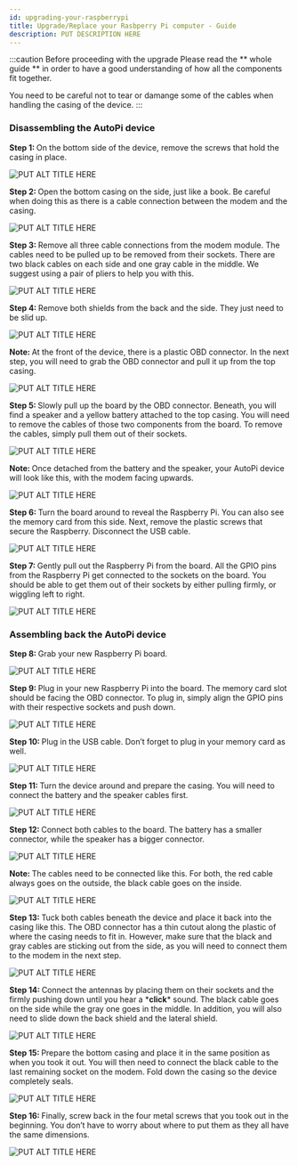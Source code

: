 ```yaml
---
id: upgrading-your-raspberrypi
title: Upgrade/Replace your Rasbperry Pi computer - Guide
description: PUT DESCRIPTION HERE
---
```



:::caution Before proceeding with the upgrade
Please read the ** whole guide ** in order to have a good understanding of how all the components fit together.

You need to be careful not to tear or damange some of the cables when handling the casing of the device.
:::

### Disassembling the AutoPi device

<SideBySide>
	<p>
		<strong>Step 1: </strong>On the bottom side of the device,
		remove the screws that hold the casing in
		place.
	</p>
	<img alt="PUT ALT TITLE HERE" src={require('@site/static/img/upgrading-raspberrypi/v1.png').default}/>
</SideBySide>
<br/>

<SideBySide>
	<p>
		<strong>Step 2: </strong>Open the bottom casing on the
		side, just like a book. Be careful when
		doing this as there is a cable connection
		between the modem and the casing.
	</p>
	<img alt="PUT ALT TITLE HERE" src={require('@site/static/img/upgrading-raspberrypi/v2.png').default}/>
</SideBySide>
<br/>

<SideBySide>
	<p>
		<strong>Step 3: </strong>Remove all three cable
		connections from the modem module. The
		cables need to be pulled up to be removed
		from their sockets. There are two black
		cables on each side and one gray cable in
		the middle. We suggest using a pair of
		pliers to help you with this.
	</p>
	<img alt="PUT ALT TITLE HERE" src={require('@site/static/img/upgrading-raspberrypi/v3.png').default}/>
</SideBySide>
<br/>

<SideBySide>
	<p>
		<strong>Step 4: </strong>
		Remove both shields from the
		back and the side. They just need to be
		slid up.
	</p>
	<img alt="PUT ALT TITLE HERE" src={require('@site/static/img/upgrading-raspberrypi/v4.png').default}/>
</SideBySide>
<br/>

<SideBySide>
	<p>
		<strong>Note: </strong>
		At the front of the device, there is a plastic
		OBD connector. In the next step, you will
		need to grab the OBD connector and pull
		it up from the top casing.
	</p>
	<img alt="PUT ALT TITLE HERE" src={require('@site/static/img/upgrading-raspberrypi/v4-1.png').default}/>
</SideBySide>
<br/>

<SideBySide>
	<p>
		<strong>Step 5: </strong>
		Slowly pull up the board by the
		OBD connector. Beneath, you will find a
		speaker and a yellow battery attached to
		the top casing. You will need to remove
		the cables of those two components from
		the board. To remove the cables, simply
		pull them out of their sockets.
	</p>
	<img alt="PUT ALT TITLE HERE" src={require('@site/static/img/upgrading-raspberrypi/v5.png').default}/>
</SideBySide>
<br/>

<SideBySide>
	<p>
		<strong>Note: </strong>
		Once detached from the battery and the
		speaker, your AutoPi device will look like
		this, with the modem facing upwards.
	</p>
	<img alt="PUT ALT TITLE HERE" src={require('@site/static/img/upgrading-raspberrypi/v5-1.png').default}/>
</SideBySide>
<br/>

<SideBySide>
	<p>
		<strong>Step 6: </strong>
		Turn the board around to reveal
		the Raspberry Pi. You can also see the
		memory card from this side. Next, remove
		the plastic screws that secure the
		Raspberry. Disconnect the USB
		cable.
	</p>
	<img alt="PUT ALT TITLE HERE" src={require('@site/static/img/upgrading-raspberrypi/v6.png').default}/>
</SideBySide>
<br/>

<SideBySide>
	<p>
		<strong>Step 7: </strong>
		Gently pull out the Raspberry Pi
		from the board. All the GPIO pins from
		the Raspberry Pi get connected to the
		sockets on the board. You should be able
		to get them out of their sockets by either
		pulling firmly, or wiggling left to right.
	</p>
	<img alt="PUT ALT TITLE HERE" src={require('@site/static/img/upgrading-raspberrypi/v7.png').default}/>
</SideBySide>

### Assembling back the AutoPi device

<SideBySide>
	<p>
		<strong>Step 8: </strong>
		Grab your new Raspberry Pi board.
	</p>
	<img alt="PUT ALT TITLE HERE" src={require('@site/static/img/upgrading-raspberrypi/v8.png').default}/>
</SideBySide>
<br/>

<SideBySide>
	<p>
		<strong>Step 9: </strong>
		Plug in your new Raspberry Pi
		into the board. The memory card slot
		should be facing the OBD connector. To
		plug in, simply align the GPIO pins with
		their respective sockets and push down.
	</p>
	<img alt="PUT ALT TITLE HERE" src={require('@site/static/img/upgrading-raspberrypi/v9.png').default}/>
</SideBySide>
<br/>

<SideBySide>
	<p>
		<strong>Step 10: </strong>
		Plug in the USB cable. Don’t
		forget to plug in your memory card as
		well.
	</p>
	<img alt="PUT ALT TITLE HERE" src={require('@site/static/img/upgrading-raspberrypi/v10.png').default}/>
</SideBySide>
<br/>

<SideBySide>
	<p>
		<strong>Step 11: </strong>
		Turn the device around and
		prepare the casing. You will need to
		connect the battery and the speaker cables
		first.
	</p>
	<img alt="PUT ALT TITLE HERE" src={require('@site/static/img/upgrading-raspberrypi/v11.png').default}/>
</SideBySide>
<br/>

<SideBySide>
	<p>
		<strong>Step 12: </strong>
		Connect both cables to the board.
		The battery has a smaller connector, while
		the speaker has a bigger connector.
	</p>
	<img alt="PUT ALT TITLE HERE" src={require('@site/static/img/upgrading-raspberrypi/v12.png').default}/>
</SideBySide>
<br/>

<SideBySide>
	<p>
		<strong>Note: </strong>
		The cables need to be connected like this.
		For both, the red cable always goes on the
		outside, the black cable goes on the inside.
	</p>
	<img alt="PUT ALT TITLE HERE" src={require('@site/static/img/upgrading-raspberrypi/v12-1.png').default}/>
</SideBySide>
<br/>

<SideBySide>
	<p>
		<strong>Step 13: </strong>
		Tuck both cables beneath the
		device and place it back into the casing
		like this. The OBD connector has a thin
		cutout along the plastic of where the
		casing needs to fit in. However, make sure
		that the black and gray cables are sticking
		out from the side, as you will need to
		connect them to the modem in the next step.
	</p>
	<img alt="PUT ALT TITLE HERE" src={require('@site/static/img/upgrading-raspberrypi/v13.png').default}/>
</SideBySide>
<br/>

<SideBySide>
	<p>
		<strong>Step 14: </strong>
		Connect the antennas by placing
		them on their sockets and the firmly
		pushing down until you hear a *<strong>click</strong>*
		sound. The black cable goes on the side
		while the gray one goes in the middle. In
		addition, you will also need to slide down
		the back shield and the lateral shield.
	</p>
	<img alt="PUT ALT TITLE HERE" src={require('@site/static/img/upgrading-raspberrypi/v14.png').default}/>
</SideBySide>
<br/>

<SideBySide>
	<p>
		<strong>Step 15: </strong>
		Prepare the bottom casing and
		place it in the same position as when you
		took it out. You will then need to connect
		the black cable to the last remaining
		socket on the modem. Fold down the
		casing so the device completely seals.
	</p>
	<img alt="PUT ALT TITLE HERE" src={require('@site/static/img/upgrading-raspberrypi/v15.png').default}/>
</SideBySide>
<br/>

<SideBySide>
	<p>
		<strong>Step 16: </strong>
		Finally, screw back in the four
		metal screws that you took out in the
		beginning. You don’t have to worry about
		where to put them as they all have the
		same dimensions.
	</p>
	<img alt="PUT ALT TITLE HERE" src={require('@site/static/img/upgrading-raspberrypi/v1.png').default}/>
</SideBySide>